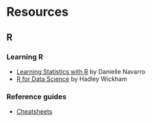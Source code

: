# Resources

## R

### Learning R 

* [Learning Statistics with R](http://learningstatisticswithr-bookdown.netlify.com) by Danielle Navarro
* [R for Data Science](http://r4ds.had.co.nz) by Hadley Wickham

### Reference guides

* [Cheatsheets](https://www.rstudio.com/resources/cheatsheets/)